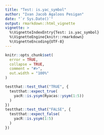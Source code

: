 ```yaml
---
title: "Test: is.yac_symbol"
author: "Ivan Jacob Agaloos Pesigan"
date: "`r Sys.Date()`"
output: rmarkdown::html_vignette
vignette: >
  %\VignetteIndexEntry{Test: is.yac_symbol}
  %\VignetteEngine{knitr::rmarkdown}
  %\VignetteEncoding{UTF-8}
---
```



```r
knitr::opts_chunk$set(
  error = TRUE,
  collapse = TRUE,
  comment = "#>",
  out.width = "100%"
)
```



```r
testthat::test_that("TRUE", {
  testthat::expect_true(
    yacR::is.ysym(Ryacas::ysym(1:5))
  )
})
testthat::test_that("FALSE", {
  testthat::expect_false(
    yacR::is.ysym(1:5)
  )
})
```

